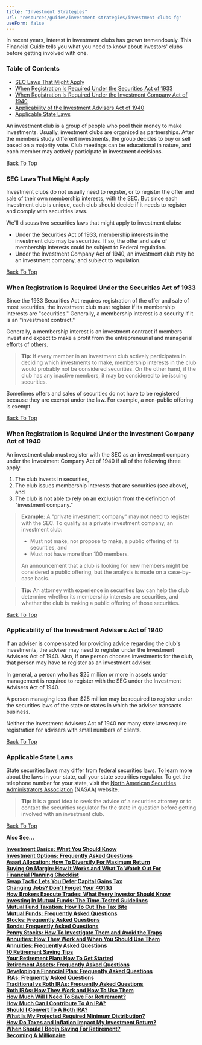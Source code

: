 ```yaml
---
title: "Investment Strategies"
url: "resources/guides/investment-strategies/investment-clubs-fg"
useForm: false
---
```



In recent years, interest in investment clubs has grown tremendously. This Financial Guide tells you what you need to know about investors' clubs before getting involved with one.

### Table of Contents

*   [SEC Laws That Might Apply](#1)
*   [When Registration Is Required Under the Securities Act of 1933](#2)
*   [When Registration Is Required Under the Investment Company Act of 1940](#3)
*   [Applicability of the Investment Advisers Act of 1940](#4)
*   [Applicable State Laws](#5)

An investment club is a group of people who pool their money to make investments. Usually, investment clubs are organized as partnerships. After the members study different investments, the group decides to buy or sell based on a majority vote. Club meetings can be educational in nature, and each member may actively participate in investment decisions.

[Back To Top](#top)

### SEC Laws That Might Apply

Investment clubs do not usually need to register, or to register the offer and sale of their own membership interests, with the SEC. But since each investment club is unique, each club should decide if it needs to register and comply with securities laws.

We'll discuss two securities laws that might apply to investment clubs:

*   Under the Securities Act of 1933, membership interests in the investment club may be securities. If so, the offer and sale of membership interests could be subject to Federal regulation.
*   Under the Investment Company Act of 1940, an investment club may be an investment company, and subject to regulation.

[Back To Top](#top)

### When Registration Is Required Under the Securities Act of 1933

Since the 1933 Securities Act requires registration of the offer and sale of most securities, the investment club must register if its membership interests are "securities." Generally, a membership interest is a security if it is an "investment contract."

Generally, a membership interest is an investment contract if members invest and expect to make a profit from the entrepreneurial and managerial efforts of others.

> **Tip:** If every member in an investment club actively participates in deciding which investments to make, membership interests in the club would probably not be considered securities. On the other hand, if the club has any inactive members, it may be considered to be issuing securities.

Sometimes offers and sales of securities do not have to be registered because they are exempt under the law. For example, a non-public offering is exempt.

[Back To Top](#top)

### When Registration Is Required Under the Investment Company Act of 1940

An investment club must register with the SEC as an investment company under the Investment Company Act of 1940 if all of the following three apply:

1.  The club invests in securities,
2.  The club issues membership interests that are securities (see above), and
3.  The club is not able to rely on an exclusion from the definition of "investment company."

> **Example:** A "private investment company" may not need to register with the SEC. To qualify as a private investment company, an investment club:
> 
> *   Must not make, nor propose to make, a public offering of its securities, and
> *   Must not have more than 100 members.
> 
> An announcement that a club is looking for new members might be considered a public offering, but the analysis is made on a case-by-case basis.

> **Tip:** An attorney with experience in securities law can help the club determine whether its membership interests are securities, and whether the club is making a public offering of those securities.

[Back To Top](#top)

### Applicability of the Investment Advisers Act of 1940

If an adviser is compensated for providing advice regarding the club's investments, the adviser may need to register under the Investment Advisers Act of 1940. Also, if one person chooses investments for the club, that person may have to register as an investment adviser.

In general, a person who has $25 million or more in assets under management is required to register with the SEC under the Investment Advisers Act of 1940.

A person managing less than $25 million may be required to register under the securities laws of the state or states in which the adviser transacts business.

Neither the Investment Advisers Act of 1940 nor many state laws require registration for advisers with small numbers of clients.

[Back To Top](#top)

### Applicable State Laws

State securities laws may differ from federal securities laws. To learn more about the laws in your state, call your state securities regulator. To get the telephone number for your state, visit the [North American Securities Administrators Association](http://www.nasaa.org/about-us/contact-us/contact-your-regulator) (NASAA) website.

> **Tip:** It is a good idea to seek the advice of a securities attorney or to contact the securities regulator for the state in question before getting involved with an investment club.

[Back To Top](#top)

**Also See...**

[**Investment Basics: What You Should Know**](/sample652/investment-strategies.php?item=83&catid=28&cat=Investment+Basics%3A+What+You+Should+Know)  
[**Investment Options: Frequently Asked Questions**](/sample652/investment-strategies.php?item=13&catid=28&cat=Investment+Options%3A+Frequently+Asked+Questions)  
[**Asset Allocation: How To Diversify For Maximum Return**](/sample652/investment-strategies.php?item=84&catid=28&cat=Asset+Allocation%3A+How+To+Diversify+For+Maximum+Return)  
[**Buying On Margin: How It Works and What To Watch Out For**](/sample652/investment-strategies.php?item=86&catid=28&cat=Buying+On+Margin%3A+How+It+Works+and+What+To+Watch+Out+For)  
[**Financial Planning Checklist**](/sample652/investment-strategies.php?item=87&catid=28&cat=Financial+Planning+Checklist)  
[**Swap Tactic Lets You Defer Capital Gains Tax**](/sample652/investment-strategies.php?item=89&catid=28&cat=Swap+Tactic+Lets+You+Defer+Capital+Gains+Tax)  
[**Changing Jobs? Don't Forget Your 401(k)**](/sample652/investment-strategies.php?item=90&catid=28&cat=Changing+Jobs%3F+Don%27t+Forget+Your+401%28k%29)  
[**How Brokers Execute Trades: What Every Investor Should Know**](/sample652/investment-strategies.php?item=91&catid=28&cat=How+Brokers+Execute+Trades%3A+What+Every+Investor+Should+Know)  
[**Investing In Mutual Funds: The Time-Tested Guidelines**](/sample652/investment-strategies.php?item=92&catid=28&cat=Investing+In+Mutual+Funds%3A+The+Time-Tested+Guidelines)  
[**Mutual Fund Taxation: How To Cut The Tax Bite**](/sample652/investment-strategies.php?item=99&catid=28&cat=Mutual+Fund+Taxation%3A+How+To+Cut+The+Tax+Bite)  
[**Mutual Funds: Frequently Asked Questions**](/sample652/investment-strategies.php?item=16&catid=28&cat=Mutual+Funds%3A+Frequently+Asked+Questions)  
[**Stocks: Frequently Asked Questions**](/sample652/investment-strategies.php?item=17&catid=28&cat=Stocks%3A+Frequently+Asked+Questions)  
[**Bonds: Frequently Asked Questions**](/sample652/investment-strategies.php?item=15&catid=28&cat=Bonds%3A+Frequently+Asked+Questions)  
[**Penny Stocks: How To Investigate Them and Avoid the Traps**](/sample652/investment-strategies.php?item=95&catid=28&cat=Penny+Stocks%3A+How+To+Investigate+Them+and+Avoid+the+Traps)  
[**Annuities: How They Work and When You Should Use Them**](/sample652/investment-strategies.php?item=51&catid=28&cat=Annuities%3A+How+They+Work+and+When+You+Should+Use+Them)  
[**Annuities: Frequently Asked Questions**](/sample652/investment-strategies.php?item=14&catid=28&cat=Annuities%3A+Frequently+Asked+Questions)  
[**10 Retirement Saving Tips**](/sample652/investment-strategies.php?item=55&catid=28&cat=10+Retirement+Saving+Tips)  
[**Your Retirement Plan: How To Get Started**](/sample652/investment-strategies.php?item=54&catid=28&cat=Your+Retirement+Plan%3A+How+To+Get+Started)  
[**Retirement Assets: Frequently Asked Questions**](/sample652/investment-strategies.php?item=19&catid=28&cat=Retirement+Assets%3A+Frequently+Asked+Questions)  
[**Developing a Financial Plan: Frequently Asked Questions**](/sample652/investment-strategies.php?item=12&catid=28&cat=Developing+a+Financial+Plan%3A+Frequently+Asked+Questions)  
[**IRAs: Frequently Asked Questions**](/sample652/investment-strategies.php?item=21&catid=28&cat=IRAs%3A+Frequently+Asked+Questions)  
[**Traditional vs Roth IRAs: Frequently Asked Questions**](/sample652/investment-strategies.php?item=26&catid=28&cat=Traditional+vs+Roth+IRAs%3A+Frequently+Asked+Questions)  
[**Roth IRAs: How They Work and How To Use Them**](/sample652/investment-strategies.php?item=60&catid=28&cat=Roth+IRAs%3A+How+They+Work+and+How+To+Use+Them)  
[**How Much Will I Need To Save For Retirement?**](calc-section.php?calc=ret02)  
[**How Much Can I Contribute To An IRA?**](calc-section.php?calc=qua02)  
[**Should I Convert To A Roth IRA?**](calc-section.php?calc=qua04)  
[**What Is My Projected Required Minimum Distribution?**](calc-section.php?calc=qua07)  
[**How Do Taxes and Inflation Impact My Investment Return?**](calc-section.php?calc=sav09)  
[**When Should I Begin Saving For Retirement?**](calc-section.php?calc=ret07)  
[**Becoming A Millionaire**](calc-section.php?calc=sav01)  

